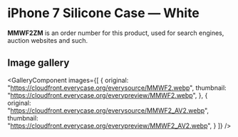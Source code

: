 
# iPhone 7 Silicone Case — White

<Callout type='info' emoji='👉🏻'>**MMWF2ZM** is an order number for this product, used for search engines, auction websites and such.</Callout>

## Image gallery

<GalleryComponent
    images={[
      {
        original: "https://cloudfront.everycase.org/everysource/MMWF2.webp",
        thumbnail: "https://cloudfront.everycase.org/everypreview/MMWF2.webp",
      },
      {
        original: "https://cloudfront.everycase.org/everysource/MMWF2_AV2.webp",
        thumbnail: "https://cloudfront.everycase.org/everypreview/MMWF2_AV2.webp",
      }
    ]}
  />
